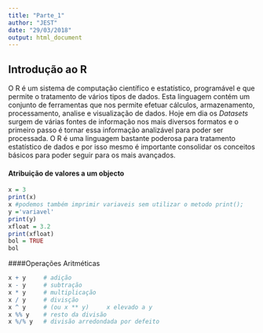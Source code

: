 ```yaml
---
title: "Parte_1"
author: "JEST"
date: "29/03/2018"
output: html_document
---
```


## Introdução ao R
  O R é um sistema de computação científico e estatístico, programável e que permite o tratamento de vários tipos de dados. Esta linguagem contém um conjunto de ferramentas que nos permite efetuar cálculos, armazenamento, processamento, analise e visualização de dados. 
  Hoje em dia os _Datasets_ surgem de várias fontes de informação nos mais diversos formatos e o primeiro passo é tornar essa informação analizável para poder ser processada.
  O R é uma linguagem bastante poderosa para tratamento estatístico de dados e por isso mesmo é importante consolidar os conceitos básicos para poder seguir para os mais avançados.

#### Atribuição de valores a um objecto

```r
x = 3
print(x)
x #podemos também imprimir variaveis sem utilizar o metodo print();
y ='variavel'
print(y)
xfloat = 3.2
print(xfloat)
bol = TRUE
bol
```

####Operações Aritméticas

```r
x + y 	  # adição
x - y 	  # subtração
x * y 	  # multiplicação
x / y 	  # divisção
x ^ y     # (ou x ** y) 	x elevado a y
x %% y 	  # resto da divisão
x %/% y   # divisão arredondada por defeito
```
  